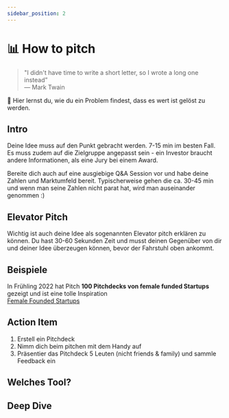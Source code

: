```yaml
---
sidebar_position: 2
---
```


# 📊 How to pitch

> "I didn't have time to write a short letter, so I wrote a long one instead” \
> ― Mark Twain

<Callout>
  📍 Hier lernst du, wie du ein Problem findest, dass es wert ist gelöst zu werden.
</Callout>

## Intro

Deine Idee muss auf den Punkt gebracht werden. 7-15 min im besten Fall.
Es muss zudem auf die Zielgruppe angepasst sein - ein Investor braucht andere Informationen, als eine Jury bei einem Award.

Bereite dich auch auf eine ausgiebige Q&A Session vor und habe deine Zahlen und Marktumfeld bereit. Typischerweise gehen die ca. 30-45 min und wenn man seine Zahlen nicht parat hat, wird man auseinander genommen :)

## Elevator Pitch

Wichtig ist auch deine Idee als sogenannten Elevator pitch erklären zu können.
Du hast 30-60 Sekunden Zeit und musst deinen Gegenüber von dir und deiner Idee überzeugen können, bevor der Fahrstuhl oben ankommt.

## Beispiele

In Frühling 2022 hat Pitch **100 Pitchdecks von female funded Startups** gezeigt und ist eine tolle Inspiration\
 [Female Founded Startups](https://pitch.com/presentations/collections/Female-Founded-Startups-6W5Xze7LB8o85KvJhf4hn3j8)

## Action Item

1. Erstell ein Pitchdeck
2. Nimm dich beim pitchen mit dem Handy auf
3. Präsentier das Pitchdeck 5 Leuten (nicht friends & family) und sammle Feedback ein

## Welches Tool?

<Tooltipp
  toolName="Pitch"
  toolDescription="hat eine kostenlose Version und geile Vorlagen für deinen Pitch.
Ansonsten reichen auch Slides auf Google Slides, Powerpoint oder Keynote. Dafür gibt es bei Slidesgo.com coole Templates "
  toolSource="https://pitch.com/"
  tutorialSource="https://www.youtube.com/watch?v=S_Dxwo5F_cE"
  buttonText="Zu Pitch"
/>

## Deep Dive

<TwoColumns>
  <YouTube videoId="SB16xgtFmco" />
  <YouTube videoId="jYWF64Um7pw" />
  <YouTube videoId="jdGqkU27woQ" />
  <YouTube videoId="h_Y3N7ek3gE" />
</TwoColumns>
